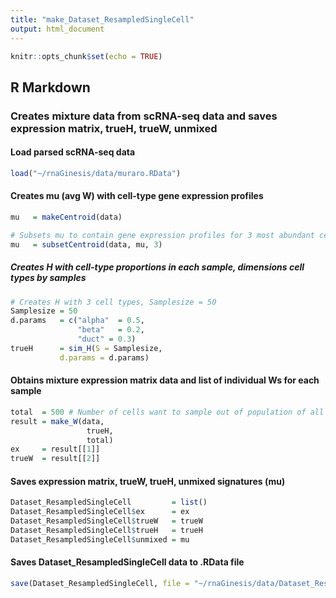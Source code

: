 ```yaml
---
title: "make_Dataset_ResampledSingleCell"
output: html_document
---
```


```r
knitr::opts_chunk$set(echo = TRUE)
```

## R Markdown

### Creates mixture data from scRNA-seq data and saves expression matrix, trueH, trueW, unmixed

#### Load parsed scRNA-seq data 
```r
load("~/rnaGinesis/data/muraro.RData")
```

#### Creates mu (avg W) with cell-type gene expression profiles
```r
mu   = makeCentroid(data)

# Subsets mu to contain gene expression profiles for 3 most abundant cell types
mu   = subsetCentroid(data, mu, 3)
```


##### Creates H with cell-type proportions in each sample, dimensions cell types by samples 
```r
# Creates H with 3 cell types, Samplesize = 50
Samplesize = 50
d.params   = c("alpha"  = 0.5,
               "beta"   = 0.2,
               "duct" = 0.3)
trueH      = sim_H(S = Samplesize,
           d.params = d.params)
``` 

#### Obtains mixture expression matrix data and list of individual Ws for each sample
```r
total  = 500 # Number of cells want to sample out of population of all cells in data
result = make_W(data, 
                 trueH, 
                 total)
ex     = result[[1]]
trueW  = result[[2]]
```

#### Saves expression matrix, trueW, trueH, unmixed signatures (mu)
```r
Dataset_ResampledSingleCell         = list()
Dataset_ResampledSingleCell$ex      = ex
Dataset_ResampledSingleCell$trueW   = trueW
Dataset_ResampledSingleCell$trueH   = trueH
Dataset_ResampledSingleCell$unmixed = mu
```

#### Saves Dataset_ResampledSingleCell data to .RData file
```r
save(Dataset_ResampledSingleCell, file = "~/rnaGinesis/data/Dataset_ResampledSingleCell.RData")
```